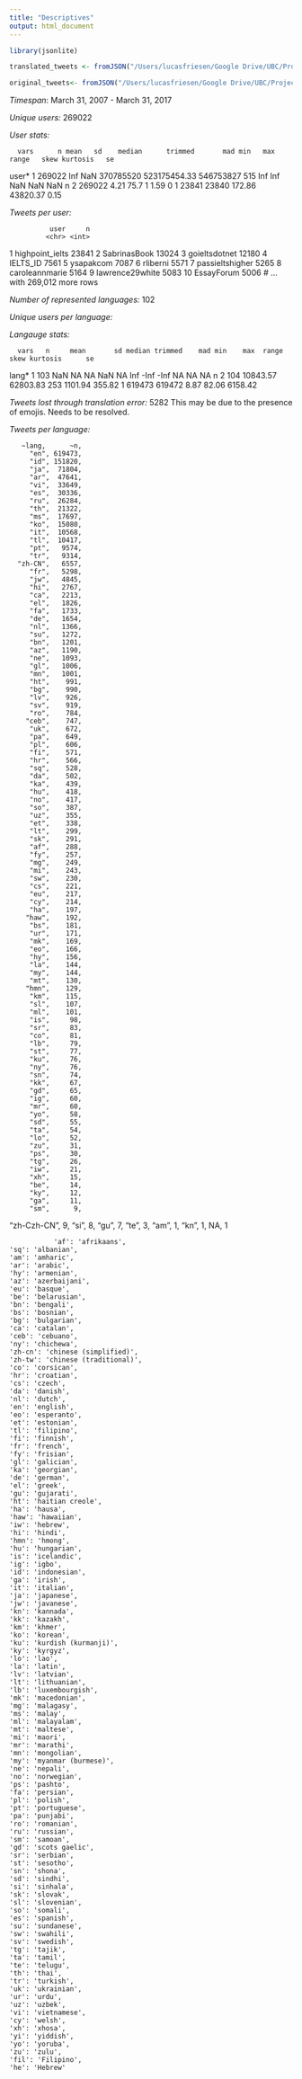```yaml
---
title: "Descriptives"
output: html_document
---
```


```r
library(jsonlite)

translated_tweets <- fromJSON("/Users/lucasfriesen/Google Drive/UBC/Projects/IELTS Project/Data/translated_full.json")

original_tweets<- fromJSON("/Users/lucasfriesen/Google Drive/UBC/Projects/IELTS Project/Data/merged_file_b.json")
```

*Timespan*: March 31, 2007 - March 31, 2017

*Unique users:* 269022

*User stats:*

      vars      n mean   sd    median      trimmed       mad min   max range   skew kurtosis   se
user*    1 269022  Inf  NaN 370785520 523175454.33 546753827 515   Inf   Inf    NaN      NaN  NaN
n        2 269022 4.21 75.7         1         1.59         0   1 23841 23840 172.86 43820.37 0.15

*Tweets per user:*

              user     n
             <chr> <int>
 1 highpoint_ielts 23841
 2    SabrinasBook 13024
 3   goieltsdotnet 12180
 4        IELTS_ID  7561
 5       ysapakcom  7087
 6        rliberni  5571
 7 passieltshigher  5265
 8  caroleannmarie  5164
 9 lawrence29white  5083
10      EssayForum  5006
# ... with 269,012 more rows


*Number of represented languages:* 102

*Unique users per language:*

*Langauge stats:*

      vars   n     mean       sd median trimmed    mad min    max  range skew kurtosis      se
lang*    1 103      NaN       NA     NA     NaN     NA Inf   -Inf   -Inf   NA       NA      NA
n        2 104 10843.57 62803.83    253 1101.94 355.82   1 619473 619472 8.87    82.06 6158.42

*Tweets lost through translation error:* 5282
This may be due to the presence of emojis. Needs to be resolved.

*Tweets per language:*

       ~lang,      ~n,
         "en", 619473,
         "id", 151820,
         "ja",  71804,
         "ar",  47641,
         "vi",  33649,
         "es",  30336,
         "ru",  26284,
         "th",  21322,
         "ms",  17697,
         "ko",  15080,
         "it",  10568,
         "tl",  10417,
         "pt",   9574,
         "tr",   9314,
      "zh-CN",   6557,
         "fr",   5298,
         "jw",   4845,
         "hi",   2767,
         "ca",   2213,
         "el",   1826,
         "fa",   1733,
         "de",   1654,
         "nl",   1366,
         "su",   1272,
         "bn",   1201,
         "az",   1190,
         "ne",   1093,
         "gl",   1006,
         "mn",   1001,
         "ht",    991,
         "bg",    990,
         "lv",    926,
         "sv",    919,
         "ro",    784,
        "ceb",    747,
         "uk",    672,
         "pa",    649,
         "pl",    606,
         "fi",    571,
         "hr",    566,
         "sq",    528,
         "da",    502,
         "ka",    439,
         "hu",    418,
         "no",    417,
         "so",    387,
         "uz",    355,
         "et",    338,
         "lt",    299,
         "sk",    291,
         "af",    288,
         "fy",    257,
         "mg",    249,
         "mi",    243,
         "sw",    230,
         "cs",    221,
         "eu",    217,
         "cy",    214,
         "ha",    197,
        "haw",    192,
         "bs",    181,
         "ur",    171,
         "mk",    169,
         "eo",    166,
         "hy",    156,
         "la",    144,
         "my",    144,
         "mt",    130,
        "hmn",    129,
         "km",    115,
         "sl",    107,
         "ml",    101,
         "is",     98,
         "sr",     83,
         "co",     81,
         "lb",     79,
         "st",     77,
         "ku",     76,
         "ny",     76,
         "sn",     74,
         "kk",     67,
         "gd",     65,
         "ig",     60,
         "mr",     60,
         "yo",     58,
         "sd",     55,
         "ta",     54,
         "lo",     52,
         "zu",     31,
         "ps",     30,
         "tg",     26,
         "iw",     21,
         "xh",     15,
         "be",     14,
         "ky",     12,
         "ga",     11,
         "sm",      9,
  "zh-Czh-CN",      9,
         "si",      8,
         "gu",      7,
         "te",      3,
         "am",      1,
         "kn",      1,
           NA,      1
           
               'af': 'afrikaans',
    'sq': 'albanian',
    'am': 'amharic',
    'ar': 'arabic',
    'hy': 'armenian',
    'az': 'azerbaijani',
    'eu': 'basque',
    'be': 'belarusian',
    'bn': 'bengali',
    'bs': 'bosnian',
    'bg': 'bulgarian',
    'ca': 'catalan',
    'ceb': 'cebuano',
    'ny': 'chichewa',
    'zh-cn': 'chinese (simplified)',
    'zh-tw': 'chinese (traditional)',
    'co': 'corsican',
    'hr': 'croatian',
    'cs': 'czech',
    'da': 'danish',
    'nl': 'dutch',
    'en': 'english',
    'eo': 'esperanto',
    'et': 'estonian',
    'tl': 'filipino',
    'fi': 'finnish',
    'fr': 'french',
    'fy': 'frisian',
    'gl': 'galician',
    'ka': 'georgian',
    'de': 'german',
    'el': 'greek',
    'gu': 'gujarati',
    'ht': 'haitian creole',
    'ha': 'hausa',
    'haw': 'hawaiian',
    'iw': 'hebrew',
    'hi': 'hindi',
    'hmn': 'hmong',
    'hu': 'hungarian',
    'is': 'icelandic',
    'ig': 'igbo',
    'id': 'indonesian',
    'ga': 'irish',
    'it': 'italian',
    'ja': 'japanese',
    'jw': 'javanese',
    'kn': 'kannada',
    'kk': 'kazakh',
    'km': 'khmer',
    'ko': 'korean',
    'ku': 'kurdish (kurmanji)',
    'ky': 'kyrgyz',
    'lo': 'lao',
    'la': 'latin',
    'lv': 'latvian',
    'lt': 'lithuanian',
    'lb': 'luxembourgish',
    'mk': 'macedonian',
    'mg': 'malagasy',
    'ms': 'malay',
    'ml': 'malayalam',
    'mt': 'maltese',
    'mi': 'maori',
    'mr': 'marathi',
    'mn': 'mongolian',
    'my': 'myanmar (burmese)',
    'ne': 'nepali',
    'no': 'norwegian',
    'ps': 'pashto',
    'fa': 'persian',
    'pl': 'polish',
    'pt': 'portuguese',
    'pa': 'punjabi',
    'ro': 'romanian',
    'ru': 'russian',
    'sm': 'samoan',
    'gd': 'scots gaelic',
    'sr': 'serbian',
    'st': 'sesotho',
    'sn': 'shona',
    'sd': 'sindhi',
    'si': 'sinhala',
    'sk': 'slovak',
    'sl': 'slovenian',
    'so': 'somali',
    'es': 'spanish',
    'su': 'sundanese',
    'sw': 'swahili',
    'sv': 'swedish',
    'tg': 'tajik',
    'ta': 'tamil',
    'te': 'telugu',
    'th': 'thai',
    'tr': 'turkish',
    'uk': 'ukrainian',
    'ur': 'urdu',
    'uz': 'uzbek',
    'vi': 'vietnamese',
    'cy': 'welsh',
    'xh': 'xhosa',
    'yi': 'yiddish',
    'yo': 'yoruba',
    'zu': 'zulu',
    'fil': 'Filipino',
    'he': 'Hebrew'
           